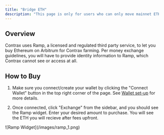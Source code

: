 ```yaml
---
title: "Bridge ETH"
description: "This page is only for users who can only move mainnet ETH to their wallet and need to bridge it manually to use the farms"
---
```


## Overview

Contrax uses Ramp, a licensed and regulated third party service, to let you buy Ethereum on Arbitrum for Contrax farming. Per money exchange guidelines, you will have to provide identity information to Ramp, which Contrax cannot see or access at all.

## How to Buy

1. Make sure you connect/create your wallet by clicking the "Connect Wallet" button in the top right corner of the page. See [Wallet set-up](../start/wallet-setup) for more details.

2. Once connected, click "Exchange" from the sidebar, and you should see the Ramp widget. Enter your desired amount to purchase. You will see the ETH you will recieve after fees upfront.

<frame>![Ramp Widget](/images/ramp_1.png)</frame>
